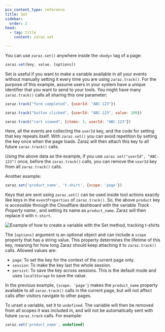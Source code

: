 ```yaml
---
pcx_content_type: reference
title: Set
sidebar:
  order: 2
head:
  - tag: title
    content: zaraz.set

---
```


You can use `zaraz.set()` anywhere inside the `<body>` tag of a page:

```js
zaraz.set(key, value, [options])
```

Set is useful if you want to make a variable available in all your events without manually setting it every time you are using `zaraz.track()`. For the purpose of this example, assume users in your system have a unique identifier that you want to send to your tools. You might have many `zaraz.track()` calls all sharing this one parameter:

```js
zaraz.track("form completed", {userId: "ABC-123"})
```

```js
zaraz.track("button clicked", {userId: "ABC-123", value: 200})
```

```js
zaraz.track("cart viewed", {items: 3, userId: "ABC-123"})
```

Here, all the events are collecting the `userId` key, and the code for setting that key repeats itself. With `zaraz.set()` you can avoid repetition by setting the key once when the page loads. Zaraz will then attach this key to all future `zaraz.track()` calls.

Using the above data as the example, if you use `zaraz.set("userId", "ABC-123")` once, before the `zaraz.track()` calls, you can remove the `userId` key from all `zaraz.track()` calls.

Another example:

```js
zaraz.set('product_name', 't-shirt', {scope: 'page'})
```

Keys that are sent using `zaraz.set()` can be used inside tool actions exactly like keys in the `eventProperties` of `zaraz.track()`. So, the above `product` key is accessible through the Cloudflare dashboard with the variable *Track Property name:*, and setting its name as `product_name`. Zaraz will then replace it with `t-shirt`.

![Example of how to create a variable with the Set method, tracking t-shirts](~/assets/images/zaraz/set.png)

The `[options]` argument is an optional object and can include a `scope` property that has a string value. This property determines the lifetime of this key, meaning for how long Zaraz should keep attaching it to `zaraz.track()` calls. Allowed values are:

* `page`: To set the key for the context of the current page only.
* `session`: To make the key last the whole session.
* `persist`: To save the key across sessions. This is the default mode and uses `localStorage` to save the value.

In the previous example, `{scope: 'page'}` makes the `product_name` property available to all `zaraz.track()` calls in the current page, but will not affect calls after visitors navigate to other pages.

To unset a variable, set it to `undefined`. The variable will then be removed from all scopes it was included in, and will not be automatically sent with future `zaraz.track` calls. For example:

```js
zaraz.set('product_name', undefined)
```
